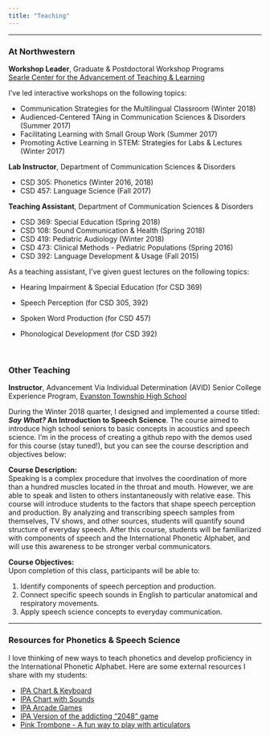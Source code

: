 ```yaml
---
title: "Teaching"
---
```

***  
  
### At Northwestern 
  
**Workshop Leader**, Graduate & Postdoctoral Workshop Programs  
[Searle Center for the Advancement of Teaching & Learning](https://www.northwestern.edu/searle/index.html)      
  
I've led interactive workshops on the following topics:  
  
* Communication Strategies for the Multilingual Classroom (Winter 2018)  
* Audienced-Centered TAing in Communication Sciences & Disorders (Summer 2017)  
* Facilitating Learning with Small Group Work (Summer 2017)  
* Promoting Active Learning in STEM: Strategies for Labs & Lectures (Winter 2017)  
  
    
**Lab Instructor**, Department of Communication Sciences & Disorders  
  
* CSD 305: Phonetics (Winter 2016, 2018)  
* CSD 457: Language Science (Fall 2017)  
  
    
**Teaching Assistant**, Department of Communication Sciences & Disorders  
  
* CSD 369: Special Education (Spring 2018)  
* CSD 108: Sound Communication & Health (Spring 2018)  
* CSD 419: Pediatric Audiology (Winter 2018)  
* CSD 473: Clinical Methods - Pediatric Populations (Spring 2016)  
* CSD 392: Language Development & Usage (Fall 2015)  
  
  
As a teaching assistant, I've given guest lectures on the following topics:  
  
* Hearing Impairment & Special Education (for CSD 369)  
* Speech Perception (for CSD 305, 392)  
* Spoken Word Production (for CSD 457)  
* Phonological Development (for CSD 392)  
  
  \  

### Other Teaching	
  
**Instructor**, Advancement Via Individual Determination (AVID) Senior College Experience Program, [Evanston Township High School](https://www.eths.k12.il.us/eths)  
  
During the Winter 2018 quarter, I designed and implemented a course titled: ***Say What?* An Introduction to Speech Science**. The course aimed to introduce high school seniors to basic concepts in acoustics and speech science. I'm in the process of creating a github repo with the demos used for this course (stay tuned!), but you can see the course description and objectives below:  
  
**Course Description:**  
Speaking is a complex procedure that involves the coordination of more than a hundred muscles
located in the throat and mouth. However, we are able to speak and listen to others
instantaneously with relative ease. This course will introduce students to the factors that shape speech perception and production. By analyzing and transcribing speech samples from
themselves, TV shows, and other sources, students will quantify sound structure of everyday
speech. After this course, students will be familiarized with components of speech and the
International Phonetic Alphabet, and will use this awareness to be stronger verbal communicators.  
  
  
**Course Objectives:**  
Upon completion of this class, participants will be able to:  

1. Identify components of speech perception and production.  
2. Connect specific speech sounds in English to particular anatomical and respiratory
movements.  
3. Apply speech science concepts to everyday communication.  


***  
  
### Resources for Phonetics & Speech Science  
  
I love thinking of new ways to teach phonetics and develop proficiency in the International Phonetic Alphabet. Here are some external resources I share with my students:  
  
* [IPA Chart & Keyboard](http://westonruter.github.io/ipa-chart/keyboard/)  
* [IPA Chart with Sounds](http://www.internationalphoneticalphabet.org/ipa-sounds/ipa-chart-with-sounds/)  
* [IPA Arcade Games](http://www.academic.muohio.edu/the233/ipaarcade/description.htm)  
* [IPA Version of the addicting "2048" game](http://ibleaman.github.io/geminator/)  
* [Pink Trombone - A fun way to play with articulators](https://dood.al/pinktrombone/)  
  
  
